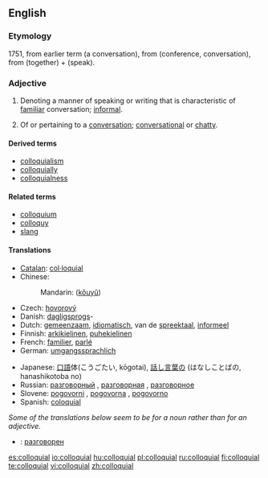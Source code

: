 ==English==

===Etymology===
1751, from earlier term {{term|colloquy}} (a conversation), from {{L.}} {{term|colloquium|lang=la}} (conference, conversation), from {{term|con-|lang=la}} (together) + {{term|loqui|lang=la}} (speak). 

===Adjective===
{{en-adj}}

# {{linguistics}} Denoting a manner of speaking or writing that is characteristic of [[familiar]] conversation; [[informal]].
# Of or pertaining to a [[conversation]]; [[conversational]] or [[chatty]].

====Derived terms====
* [[colloquialism]]
* [[colloquially]]
* [[colloquialness]]

====Related terms====
* [[colloquium]]
* [[colloquy]]
* [[slang]]

====Translations====
{{trans-top|of oral communication language}}
* [[Catalan]]: [[col·loquial]]
* Chinese: 
*: Mandarin: {{zh-ts|口語|口语}} ([[kǒu]][[yǔ]])
* Czech: [[hovorový]] {{m}}
* Danish: [[dagligsprog]]s-
* Dutch: [[gemeenzaam]], [[idiomatisch]], van de [[spreektaal]], [[informeel]]
* Finnish: [[arkikielinen]], [[puhekielinen]]
* French: [[familier]], [[parlé]]
* German: [[umgangssprachlich]]
{{trans-mid}}
* Japanese: [[口語]]体(こうごたい, kōgotai), [[話し言葉]]の (はなしことばの, hanashikotoba no)
* Russian: [[разговорный]] {{m}}, [[разговорная]] {{f}}, [[разговорное]] {{n}}
* Slovene: [[pogovorni]] {{m}}, [[pogovorna]] {{f}}, [[pogovorno]] {{n}}
* Spanish: [[coloquial]]
{{trans-bottom}}

<!--Remove this section once all of the translations below have been moved into the tables above.-->
{{checktrans-top}}
''Some of the translations below seem to be for a noun rather than for an adjective.''
* {{ttbc|Bulgarian}}: [[разговорен]] {{m}}
{{trans-bottom}}

[[es:colloquial]]
[[io:colloquial]]
[[hu:colloquial]]
[[pl:colloquial]]
[[ru:colloquial]]
[[fi:colloquial]]
[[te:colloquial]]
[[vi:colloquial]]
[[zh:colloquial]]